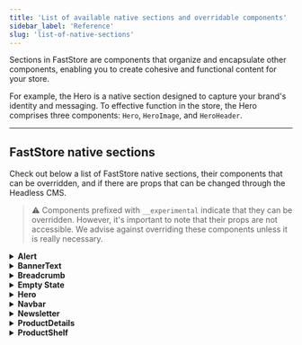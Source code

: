```yaml
---
title: 'List of available native sections and overridable components'
sidebar_label: 'Reference'
slug: 'list-of-native-sections'
---
```


Sections in FastStore are components that organize and encapsulate other components, enabling you to create cohesive and functional content for your store.

For example, the Hero is a native section designed to capture your brand's identity and messaging. To effective function in the store, the Hero comprises three components: `Hero`, `HeroImage`, and `HeroHeader`.

---

## FastStore native sections

Check out below a list of FastStore native sections, their components that can be overridden, and if there are props that can be changed through the Headless CMS.

>⚠️ Components prefixed with `__experimental` indicate that they can be overridden. However, it's important to note that their props are not accessible. We advise against overriding these components unless it is really necessary.

<details>
<summary><b>Alert</b></summary>

| Type                              | Availability                                                                                                                                                                          |
| --------------------------------- | ------------------------------------------------------------------------------------------------------------------------------------------------------------------------------------- |
| Documentation                     | <a href="https://developers.vtex.com/docs/guides/faststore/molecules-alert" target="_blank" className="nx-text-primary-600 nx-underline nx-decoration-from-font [text-underline-position:from-font]">Alert FastStore UI</a> |
| Overridable components            | `Alert` and `Icon`                                                                                                                                                                    |
| Headless CMS: props customization | <ul className="doc-list"><li> `Icon`</li><li> `dismissible`</li></ul>                                                                                                                 |

</details>

<details>
<summary><b>BannerText</b></summary>

| Type                              | Availability                                                                                                                                                                                      |
| --------------------------------- | ------------------------------------------------------------------------------------------------------------------------------------------------------------------------------------------------- |
| Documentation                     | <a href="https://developers.vtex.com/docs/guides/faststore/organisms-banner-text" target="_blank" className="nx-text-primary-600 nx-underline nx-decoration-from-font [text-underline-position:from-font]">Banner Text FastStore UI</a> |
| Overridable components            | <ul className="doc-list"><li> `BannerText`</li> <li> `BannerTextContent`</li></ul>                                                                                                                |
| Headless CMS: props customization | <ul className="doc-list"><li> `ColorVariant`</li><li> `Variant`</li></ul>                                                                                                                         |

</details>

<details>
<summary><b>Breadcrumb</b></summary>

| Type                              | Availability                                                                                                                                                                                    |
| --------------------------------- | ----------------------------------------------------------------------------------------------------------------------------------------------------------------------------------------------- |
| Documentation                     | <a href="https://developers.vtex.com/docs/guides/faststore/molecules-breadcrumb" target="_blank" className="nx-text-primary-600 nx-underline nx-decoration-from-font [text-underline-position:from-font]">Breadcrumb FastStore UI</a> |
| Overridable components            | <ul className="doc-list"><li>`Breadcrumb`</li><li>`Icon`</li></ul>                                                                                                                              |
| Headless CMS: props customization | <ul className="doc-list"><li>`Icon (HomeIcon)`</li></ul>                                                                                                                                        |

</details>

<details>
<summary><b>Empty State</b></summary>

| Type                              | Availability                                                                                                                                                                                      |
| --------------------------------- | ------------------------------------------------------------------------------------------------------------------------------------------------------------------------------------------------- |
| Documentation                     | <a href="https://developers.vtex.com/docs/guides/faststore/organisms-empty-state" target="_blank" className="nx-text-primary-600 nx-underline nx-decoration-from-font [text-underline-position:from-font]">Empty State FastStore UI</a> |
| Overridable components            | `EmptyState`                                                                                                                                                                                      |
| Headless CMS: props customization | Coming soon!                                                                                                                                                                                      |

</details>

<details>
<summary><b>Hero</b></summary>

| Type                              | Availability                                                                                                                                                                        |
| --------------------------------- | ----------------------------------------------------------------------------------------------------------------------------------------------------------------------------------- |
| Documentation                     | <a href="https://developers.vtex.com/docs/guides/faststore/organisms-hero" target="_blank" className="nx-text-primary-600 nx-underline nx-decoration-from-font [text-underline-position:from-font]">Hero FastStore UI</a> |
| Overridable Components            | <ul className="doc-list"><li> `Hero`</li><li> `HeroImage`</li><li> `HeroHeader`</li></ul>                                                                                           |
| Headless CMS: props customization | <ul className="doc-list"><li> `ButtonProps (Label, Icon)`</li><li> `ColorVariant`</li><li> `Variant`</li></ul>                                                                      |

</details>

<details>
<summary><b>Navbar</b></summary>

| Type                              | Availability                                                                                                                                                                                                                                                                                                                |
| --------------------------------- | --------------------------------------------------------------------------------------------------------------------------------------------------------------------------------------------------------------------------------------------------------------------------------------------------------------------------- |
| Documentation                     | <a href="https://developers.vtex.com/docs/guides/faststore/organisms-navbar" target="_blank" className="nx-text-primary-600 nx-underline nx-decoration-from-font [text-underline-position:from-font]">Navbar FastStore UI</a>                                                                                                                                     |
| Overridable components            | <ul className="doc-list"><li> `Navbar`</li> <li> `NavbarLinks`</li> <li> `NavbarLinksList`</li> <li> `NavbarSlider`</li> <li> `NavbarSliderHeader`</li> <li> `NavbarSliderContent`</li> <li> `NavbarSliderFooter`</li> <li> `NavbarHeader`</li> <li> `NavbarRow`</li> <li> `NavbarButtons`</li> <li>`IconButton` </li></ul> |
| Headless CMS: props customization | <ul className="doc-list"><li>NavbarRow: `Logo`</li><li>NavbarButtons: `SignIn Button Icon`, `Cart Icon`</li><li>Navigation: ` Regionalization Icon`, `Menu Icon`, `Home Icon`</li></ul>                                                                                                                                     |

</details>

<details>
<summary><b>Newsletter</b></summary>

| Type                              | Availability                                                                                                                                                                           |
| --------------------------------- | -------------------------------------------------------------------------------------------------------------------------------------------------------------------------------------- |
| Documentation                     | Coming soon!                                                                                                                                                                           |
| Overridable components            | <ul className="doc-list"><li> `ToastIconSuccess`</li> <li> `ToastIconError`</li> <li> `HeaderIcon`</li> <li> `InputFieldName`</li> <li> `InputFieldEmail`</li> <li> `Button`</li></ul> |
| Headless CMS: props customization | <ul className="doc-list"><li> `Icon`</li><li> `Variant (Lite / Full)`</li></ul>                                                                                                        |

</details>

<details>
<summary>
  <b>ProductDetails</b>
</summary>

| Type                              | Availability                                                                                                                                                                                                                                                                                                                                                                                     |
| --------------------------------- | ------------------------------------------------------------------------------------------------------------------------------------------------------------------------------------------------------------------------------------------------------------------------------------------------------------------------------------------------------------------------------------------------ |
| Documentation                     | <a href="/docs/guides/faststore-index" target="_blank" className="nx-text-primary-600 nx-underline nx-decoration-from-font [text-underline-position:from-font]">FastStore UI</a>                                                                                                                                                                                                                                  |
| Overridable components            | <ul className="doc-list"><li> `ProductTitle`</li><li> `DiscountBadge`</li><li> `BuyButton`</li><li> `Icon`</li><li> `Price`</li><li> `QuantitySelector`</li><li> `SkuSelector`</li><li> `ShippingSimulation`</li><li> `ImageGallery`</li><li> `ImageZoom`</li><li> `__experimentalImageGalleryImage`</li><li> `__experimentalImageGallery`</li><li> `__experimentalShippingSimulation`</li></ul> |
| Headless CMS: props customization | <ul className="doc-list"><li>ProductTitle: `showDiscountBadge`, `discountBadgeSize`, `showReferenceNumber`</li><li>BuyButton: `Icon`</li></ul>                                                                                                                                                                                                                                                   |

</details>

<details>
<summary><b>ProductShelf</b></summary>

| Type                              | Availability                                                                                                                                                                                          |
| --------------------------------- | ----------------------------------------------------------------------------------------------------------------------------------------------------------------------------------------------------- |
| Documentation                     | <a href="https://developers.vtex.com/docs/guides/faststore/organisms-product-shelf" target="_blank" className="nx-text-primary-600 nx-underline nx-decoration-from-font [text-underline-position:from-font]">Product Shelf FastStore UI</a> |
| Overridable components            | <ul className="doc-list"><li> `ProductShelf`</li><li> `__experimentalCarousel`</li><li> `__experimentalProductCard`</li></ul>                                                                         |
| Headless CMS: props customization | <ul className="doc-list"><li>Product Card Configuration: `showDiscountBadge`, `bordered`</li></ul>                                                                                                    |

</details>
